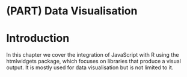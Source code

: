 # (PART) Data Visualisation {-}

# Introduction {-}

In this chapter we cover the integration of JavaScript with R using the htmlwidgets package, which focuses on libraries that produce a visual output. It is mostly used for data visualisation but is not limited to it.

